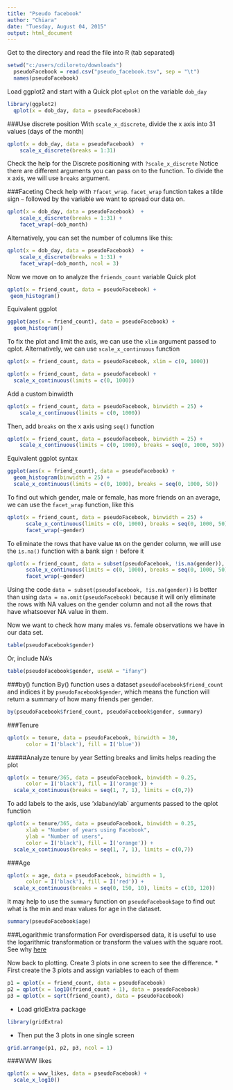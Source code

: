 ```yaml
---
title: "Pseudo facebook"
author: "Chiara"
date: "Tuesday, August 04, 2015"
output: html_document
---
```

Get to the directory and read the file into R (tab separated)
```r
setwd("c:/users/cdiloreto/downloads")
  pseudoFacebook = read.csv("pseudo_facebook.tsv", sep = "\t")
  names(pseudoFacebook)
```

Load ggplot2 and start with a Quick plot `qplot` on the variable `dob_day`
```r
library(ggplot2)
  qplot(x = dob_day, data = pseudoFacebook)
```

###Use discrete position
With `scale_x_discrete`, divide the x axis into 31 values (days of the month)
```r
qplot(x = dob_day, data = pseudoFacebook)  +
    scale_x_discrete(breaks = 1:31)
```

Check the help for the Discrete positioning with `?scale_x_discrete`
Notice there are different arguments you can pass on to the function.
To divide the x axis, we will use `breaks` argument.

###Faceting
Check help with `?facet_wrap`.
`facet_wrap` function takes a tilde sign `~` followed by the variable we want to spread our data on.
```r
qplot(x = dob_day, data = pseudoFacebook)  +
    scale_x_discrete(breaks = 1:31) +
    facet_wrap(~dob_month)
```

Alternatively, you can set the number of columns like this:
```r
qplot(x = dob_day, data = pseudoFacebook)  +
    scale_x_discrete(breaks = 1:31) +
    facet_wrap(~dob_month, ncol = 3)
```

Now we move on to analyze the `friends_count` variable
Quick plot
```r
qplot(x = friend_count, data = pseudoFacebook) +
 geom_histogram()
```
Equivalent ggplot
```r
ggplot(aes(x = friend_count), data = pseudoFacebook) +
  geom_histogram()
```

To fix the plot and limit the axis, we can use the `xlim` argument passed to qplot.
Alternatively, we can use `scale_x_continuous` function
```r
qplot(x = friend_count, data = pseudoFacebook, xlim = c(0, 1000))

qplot(x = friend_count, data = pseudoFacebook) +
  scale_x_continuous(limits = c(0, 1000))
```

Add a custom binwidth
```r
qplot(x = friend_count, data = pseudoFacebook, binwidth = 25) +
    scale_x_continuous(limits = c(0, 1000))
```

Then, add `breaks` on the x axis using `seq()` function
```r
qplot(x = friend_count, data = pseudoFacebook, binwidth = 25) +
    scale_x_continuous(limits = c(0, 1000), breaks = seq(0, 1000, 50))
```

Equivalent ggplot syntax
```r
ggplot(aes(x = friend_count), data = pseudoFacebook) +
  geom_histogram(binwidth = 25) +
  scale_x_continuous(limits = c(0, 1000), breaks = seq(0, 1000, 50))
```

To find out which gender, male or female, has more friends on an average, we can use the `facet_wrap` function, like this
```r
qplot(x = friend_count, data = pseudoFacebook, binwidth = 25) +
      scale_x_continuous(limits = c(0, 1000), breaks = seq(0, 1000, 50)) +
      facet_wrap(~gender)
```

To eliminate the rows that have value `NA` on the gender column, we will use the `is.na()` function with a bank sign `!` before it
```r
qplot(x = friend_count, data = subset(pseudoFacebook, !is.na(gender)), binwidth = 25) +
      scale_x_continuous(limits = c(0, 1000), breaks = seq(0, 1000, 50)) +
      facet_wrap(~gender)
```

Using the code `data = subset(pseudoFacebook, !is.na(gender))` is better than using `data = na.omit(pseudoFacebook)` because it will only eliminate the rows with NA values on the gender column and not all the rows that have whatsoever NA value in them.

Now we want to check how many males vs. female observations we have in our data set.
```r
table(pseudoFacebook$gender)
```
Or, include NA's
```r
table(pseudoFacebook$gender, useNA = "ifany")
```

###by() function
By() function uses a dataset `pseudoFacebook$friend_count` and indices it by `pseudoFacebook$gender`, which means the function will
return a summary of how many friends per gender.
```r
by(pseudoFacebook$friend_count, pseudoFacebook$gender, summary)
```

###Tenure
```r
qplot(x = tenure, data = pseudoFacebook, binwidth = 30,
      color = I('black'), fill = I('blue'))
```

#####Analyze tenure by year
Setting breaks and limits helps reading the plot
```r
qplot(x = tenure/365, data = pseudoFacebook, binwidth = 0.25,
      color = I('black'), fill = I('orange')) +
  scale_x_continuous(breaks = seq(1, 7, 1), limits = c(0,7))
```

To add labels to the axis, use 'xlab` and `ylab` arguments passed to the qplot function
```r
qplot(x = tenure/365, data = pseudoFacebook, binwidth = 0.25,
      xlab = "Number of years using Facebook",
      ylab = "Number of users",
      color = I('black'), fill = I('orange')) +
  scale_x_continuous(breaks = seq(1, 7, 1), limits = c(0,7))
```

###Age
```r
qplot(x = age, data = pseudoFacebook, binwidth = 1,
      color = I('black'), fill = I('red')) +
  scale_x_continuous(breaks = seq(0, 150, 10), limits = c(10, 120))
```

It may help to use the `summary` function on `pseudoFacebook$age` to find out what is the min and max values for age in the dataset.

```r
summary(pseudoFacebook$age)
```


###Logarithmic transformation
For overdispersed data, it is useful to use the logarithmic transformation or transform the values with the square root. See why [here](http://www.r-statistics.com/2013/05/log-transformations-for-skewed-and-wide-distributions-from-practical-data-science-with-r/)

Now back to plotting.
Create 3 plots in one screen to see the difference.
* First create the 3 plots and assign variables to each of them
```r
p1 = qplot(x = friend_count, data = pseudoFacebook)
p2 = qplot(x = log10(friend_count + 1), data = pseudoFacebook)
p3 = qplot(x = sqrt(friend_count), data = pseudoFacebook)
```

* Load gridExtra package
```r
library(gridExtra)
```

* Then put the 3 plots in one single screen
```r
grid.arrange(p1, p2, p3, ncol = 1)
```

###WWW likes
```r
qplot(x = www_likes, data = pseudoFacebook) +
  scale_x_log10()
```

